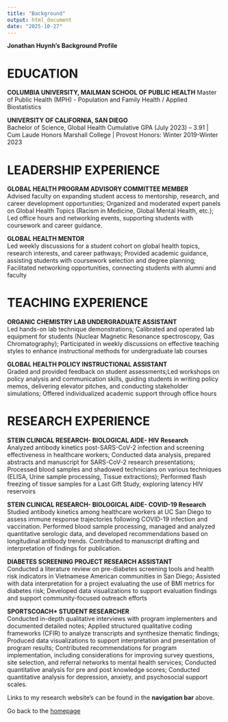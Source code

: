 ```yaml
---
title: "Background"
output: html_document
date: "2025-10-27"
---
```

**Jonathan Huynh's Background Profile** 


# **EDUCATION**

**COLUMBIA UNIVERSITY, MAILMAN SCHOOL OF PUBLIC HEALTH**
Master of Public Health (MPH) - Population and Family Health / Applied Biostatistics 

**UNIVERSITY OF CALIFORNIA, SAN DIEGO**   
Bachelor of Science, Global Health 
Cumulative GPA (July 2023) – 3.91  |  Cum Laude 
Honors Marshall College | Provost Honors:  Winter 2019-Winter 2023


# **LEADERSHIP EXPERIENCE** 

**GLOBAL HEALTH PROGRAM ADVISORY COMMITTEE MEMBER**		   
Advised faculty on expanding student access to mentorship, research, and career development opportunities; 
Organized and moderated expert panels on Global Health Topics (Racism in Medicine, Global Mental Health, etc.); Led office hours and networking events, supporting students with coursework and career guidance.

**GLOBAL HEALTH MENTOR**						 	                   
Led weekly discussions for a student cohort on global health topics, research interests, and career pathways; Provided academic guidance, assisting students with coursework selection and degree planning; Facilitated networking opportunities, connecting students with alumni and faculty 

# **TEACHING EXPERIENCE**

**ORGANIC CHEMISTRY LAB UNDERGRADUATE ASSISTANT** 			 
Led hands-on lab technique demonstrations; Calibrated and operated lab equipment for students (Nuclear Magnetic Resonance spectroscopy, Gas Chromatography); Participated in weekly discussions on effective teaching styles to enhance instructional methods for undergraduate lab courses 

**GLOBAL HEALTH POLICY INSTRUCTIONAL ASSISTANT** 		     
Graded and provided feedback on student assessments;Led workshops on policy analysis and communication skills, guiding students in writing policy memos, delivering elevator pitches, and conducting stakeholder simulations; Offered individualized academic support through office hours 

# **RESEARCH EXPERIENCE**

**STEIN CLINICAL RESEARCH- BIOLOGICAL AIDE- HIV Research**  				   
Analyzed antibody kinetics post-SARS-CoV-2 infection and screening effectiveness in healthcare workers; Conducted data analysis, prepared abstracts and manuscript for SARS-CoV-2 research presentations; Processed blood samples and shadowed technicians on various techniques (ELISA, Urine sample processing, Tissue extractions); Performed flash freezing of tissue samples for a Last Gift Study, exploring latency HIV reservoirs 

**STEIN CLINICAL RESEARCH- BIOLOGICAL AIDE- COVID-19 Research**  	
Studied antibody kinetics among healthcare workers at UC San Diego to assess immune response trajectories following COVID-19 infection and vaccination. Performed blood sample processing, managed and analyzed quantitative serologic data, and developed recommendations based on longitudinal antibody trends. Contributed to manuscript drafting and interpretation of findings for publication.

**DIABETES SCREENING PROJECT RESEARCH ASSISTANT**         
Conducted a literature review on pre-diabetes screening tools and health risk indicators in Vietnamese American communities in San Diego; Assisted with data interpretation for a project evaluating the use of BMI metrics for diabetes risk; Developed data visualizations to support evaluation findings and support community-focused outreach efforts

**SPORTSCOACH+ STUDENT RESEARCHER**              				      
Conducted in-depth qualitative interviews with program implementers and documented detailed notes; Applied structured qualitative coding frameworks (CFIR) to analyze transcripts and synthesize thematic findings; Produced data visualizations to support interpretation and presentation of program results; Contributed recommendations for program implementation, including considerations for improving survey questions, site selection, and referral networks to mental health services; Conducted quantitative analysis for pre and post knowledge scores; Conducted quantitative analysis for depression, anxiety, and psychosocial support scales. 


Links to my research website's can be found in the **navigation bar** above. 

Go back to the [homepage](index.html)
